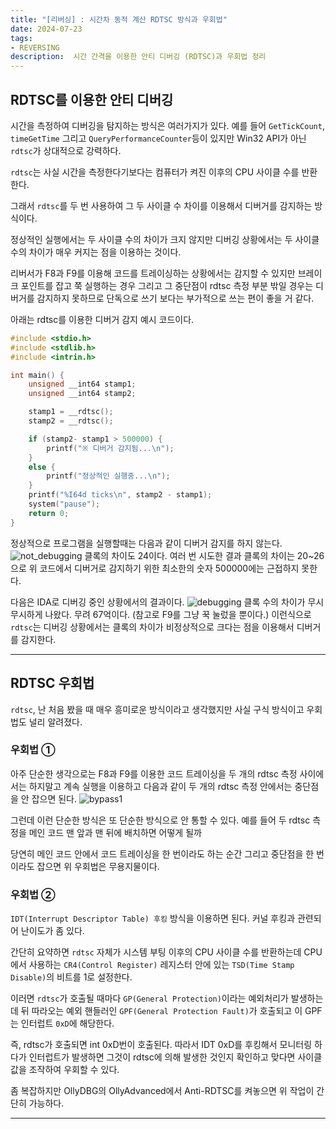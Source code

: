 ```yaml
---
title: "[리버싱] : 시간차 동적 계산 RDTSC 방식과 우회법"
date: 2024-07-23
tags:
- REVERSING
description:  시간 간격을 이용한 안티 디버깅 (RDTSC)과 우회법 정리
---
```

## RDTSC를 이용한 안티 디버깅
시간을 측정하여 디버깅을 탐지하는 방식은 여러가지가 있다. 예를 들어 `GetTickCount`, `timeGetTime` 그리고 `QueryPerformanceCounter`등이 있지만 Win32 API가 아닌 `rdtsc`가 상대적으로 강력하다.

`rdtsc`는 사실 시간을 측정한다기보다는 컴퓨터가 켜진 이후의 CPU 사이클 수를 반환한다.

그래서 `rdtsc`를 두 번 사용하여 그 두 사이클 수 차이를 이용해서 디버거를 감지하는 방식이다.

정상적인 실행에서는 두 사이클 수의 차이가 크지 않지만 디버깅 상황에서는 두 사이클 수의 차이가 매우 커지는 점을 이용하는 것이다. 

리버서가 F8과 F9를 이용해 코드를 트레이싱하는 상황에서는 감지할 수 있지만 브레이크 포인트를 잡고 쭉 실행하는 경우 그리고 그 중단점이 rdtsc 측정 부분 밖일 경우는 디버거를 감지하지 못하므로
단독으로 쓰기 보다는 부가적으로 쓰는 편이 좋을 거 같다.

아래는 rdtsc를 이용한 디버거 감지 예시 코드이다.
```c
#include <stdio.h>
#include <stdlib.h>
#include <intrin.h>

int main() {
	unsigned __int64 stamp1;
	unsigned __int64 stamp2;

	stamp1 = __rdtsc();
	stamp2 = __rdtsc();

	if (stamp2- stamp1 > 500000) {
		printf("※ 디버거 감지됨...\n");
	}
	else {
		printf("정상적인 실행중...\n");
	}
	printf("%I64d ticks\n", stamp2 - stamp1);
	system("pause");
	return 0;
}
```

정상적으로 프로그램을 실행할때는 다음과 같이 디버거 감지를 하지 않는다.
![not_debugging](/images/post-17/not_debugging.png)
클록의 차이도 24이다. 여러 번 시도한 결과 클록의 차이는 20~26으로 위 코드에서 디버거로 감지하기 위한 최소한의 숫자 500000에는 근접하지 못한다.

다음은 IDA로 디버깅 중인 상황에서의 결과이다.
![debugging](/images/post-17/debugging.png)
클록 수의 차이가 무시무시하게 나왔다. 무려 67억이다. (참고로 F9를 그냥 꾹 눌렀을 뿐이다.) 이런식으로 `rdtsc`는 디버깅 상황에서는 클록의 차이가 비정상적으로 크다는 점을 이용해서 디버거를 감지한다.

***
## RDTSC 우회법
`rdtsc`, 난 처음 봤을 때 매우 흥미로운 방식이라고 생각했지만 사실 구식 방식이고 우회법도 널리 알려졌다.

### 우회법 ①
아주 단순한 생각으로는 F8과 F9를 이용한 코드 트레이싱을 두 개의 rdtsc 측정 사이에서는 하지말고 계속 실행을 이용하고 다음과 같이 두 개의 rdtsc 측정 안에서는 중단점을 안 잡으면 된다.
![bypass1](/images/post-17/bypass1.png)

그런데 이런 단순한 방식은 또 단순한 방식으로 안 통할 수 있다. 예를 들어 두 rdtsc 측정을 메인 코드 맨 앞과 맨 뒤에 배치하면 어떻게 될까 

당연히 메인 코드 안에서 코드 트레이싱을 한 번이라도 하는 순간 그리고 중단점을 한 번이라도 잡으면 위 우회법은 무용지물이다.

### 우회법 ②

`IDT(Interrupt Descriptor Table) 후킹` 방식을 이용하면 된다. 커널 후킹과 관련되어 난이도가 좀 있다.

간단히 요약하면 `rdtsc` 자체가 시스템 부팅 이후의 CPU 사이클 수를 반환하는데 CPU에서 사용하는 `CR4(Control Register)` 레지스터 안에 있는
`TSD(Time Stamp Disable)`의 비트를 1로 설정한다. 

이러면 `rdtsc`가 호출될 때마다 `GP(General Protection)`이라는 예외처리가 발생하는데 뒤 따라오는 예외 핸들러인 `GPF(General Protection Fault)`가 호출되고
이 GPF는 인터럽트 `0xD`에 해당한다.

즉, rdtsc가 호출되면 int 0xD번이 호출된다. 따라서 IDT 0xD를 후킹해서 모니터링 하다가 인터럽트가 발생하면 그것이 rdtsc에 의해 발생한 것인지 확인하고 맞다면
사이클 값을 조작하여 우회할 수 있다.

좀 복잡하지만 OllyDBG의 OllyAdvanced에서 Anti-RDTSC를 켜놓으면 위 작업이 간단히 가능하다.
***